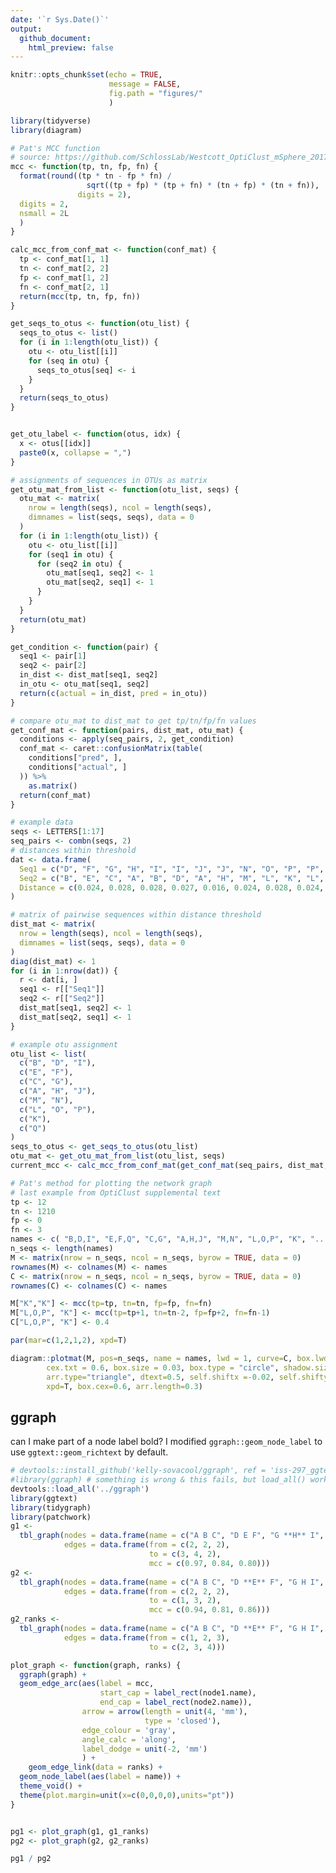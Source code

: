 ```yaml
---
date: '`r Sys.Date()`'
output: 
  github_document:
    html_preview: false
---
```


```r
knitr::opts_chunk$set(echo = TRUE,
                      message = FALSE,
                      fig.path = "figures/"
                      )
```

```r
library(tidyverse)
library(diagram)
```

```r
# Pat's MCC function
# source: https://github.com/SchlossLab/Westcott_OptiClust_mSphere_2017/blob/a8bc26855423bba85acc0b8e7cca075e5c94f533/submission/supplemental_text.Rmd#L26-L28
mcc <- function(tp, tn, fp, fn) {
  format(round((tp * tn - fp * fn) / 
                 sqrt((tp + fp) * (tp + fn) * (tn + fp) * (tn + fn)), 
               digits = 2),
  digits = 2,
  nsmall = 2L
  )
}

calc_mcc_from_conf_mat <- function(conf_mat) {
  tp <- conf_mat[1, 1]
  tn <- conf_mat[2, 2]
  fp <- conf_mat[1, 2]
  fn <- conf_mat[2, 1]
  return(mcc(tp, tn, fp, fn))
}

get_seqs_to_otus <- function(otu_list) {
  seqs_to_otus <- list()
  for (i in 1:length(otu_list)) {
    otu <- otu_list[[i]]
    for (seq in otu) {
      seqs_to_otus[seq] <- i
    }
  }
  return(seqs_to_otus)
}


get_otu_label <- function(otus, idx) {
  x <- otus[[idx]]
  paste0(x, collapse = ",")
}

# assignments of sequences in OTUs as matrix
get_otu_mat_from_list <- function(otu_list, seqs) {
  otu_mat <- matrix(
    nrow = length(seqs), ncol = length(seqs),
    dimnames = list(seqs, seqs), data = 0
  )
  for (i in 1:length(otu_list)) {
    otu <- otu_list[[i]]
    for (seq1 in otu) {
      for (seq2 in otu) {
        otu_mat[seq1, seq2] <- 1
        otu_mat[seq2, seq1] <- 1
      }
    }
  }
  return(otu_mat)
}

get_condition <- function(pair) {
  seq1 <- pair[1]
  seq2 <- pair[2]
  in_dist <- dist_mat[seq1, seq2]
  in_otu <- otu_mat[seq1, seq2]
  return(c(actual = in_dist, pred = in_otu))
}

# compare otu_mat to dist_mat to get tp/tn/fp/fn values
get_conf_mat <- function(pairs, dist_mat, otu_mat) {
  conditions <- apply(seq_pairs, 2, get_condition)
  conf_mat <- caret::confusionMatrix(table(
    conditions["pred", ],
    conditions["actual", ]
  )) %>%
    as.matrix()
  return(conf_mat)
}
```

```r
# example data
seqs <- LETTERS[1:17]
seq_pairs <- combn(seqs, 2)
# distances within threshold
dat <- data.frame(
  Seq1 = c("D", "F", "G", "H", "I", "I", "J", "J", "N", "O", "P", "P", "P", "Q", "Q"),
  Seq2 = c("B", "E", "C", "A", "B", "D", "A", "H", "M", "L", "K", "L", "O", "E", "F"),
  Distance = c(0.024, 0.028, 0.028, 0.027, 0.016, 0.024, 0.028, 0.024, 0.024, 0.024, 0.016, 0.027, 0.027, 0.024, 0.028)
)

# matrix of pairwise sequences within distance threshold
dist_mat <- matrix(
  nrow = length(seqs), ncol = length(seqs),
  dimnames = list(seqs, seqs), data = 0
)
diag(dist_mat) <- 1
for (i in 1:nrow(dat)) {
  r <- dat[i, ]
  seq1 <- r[["Seq1"]]
  seq2 <- r[["Seq2"]]
  dist_mat[seq1, seq2] <- 1
  dist_mat[seq2, seq1] <- 1
}

# example otu assignment
otu_list <- list(
  c("B", "D", "I"),
  c("E", "F"),
  c("C", "G"),
  c("A", "H", "J"),
  c("M", "N"),
  c("L", "O", "P"),
  c("K"),
  c("Q")
)
seqs_to_otus <- get_seqs_to_otus(otu_list)
otu_mat <- get_otu_mat_from_list(otu_list, seqs)
current_mcc <- calc_mcc_from_conf_mat(get_conf_mat(seq_pairs, dist_mat, otu_mat))

# Pat's method for plotting the network graph
# last example from OptiClust supplemental text
tp <- 12
tn <- 1210
fp <- 0
fn <- 3
names <- c(	"B,D,I", "E,F,Q", "C,G", "A,H,J", "M,N", "L,O,P", "K", "...")
n_seqs <- length(names)
M <- matrix(nrow = n_seqs, ncol = n_seqs, byrow = TRUE, data = 0)
rownames(M) <- colnames(M) <- names
C <- matrix(nrow = n_seqs, ncol = n_seqs, byrow = TRUE, data = 0)
rownames(C) <- colnames(C) <- names

M["K","K"] <- mcc(tp=tp, tn=tn, fp=fp, fn=fn)
M["L,O,P", "K"] <- mcc(tp=tp+1, tn=tn-2, fp=fp+2, fn=fn-1)
C["L,O,P", "K"] <- 0.4

par(mar=c(1,2,1,2), xpd=T)

diagram::plotmat(M, pos=n_seqs, name = names, lwd = 1, curve=C, box.lwd = 2, 
        cex.txt = 0.6, box.size = 0.03, box.type = "circle", shadow.size=0, 
        arr.type="triangle", dtext=0.5, self.shiftx =-0.02, self.shifty=-0.04,
        xpd=T, box.cex=0.6, arr.length=0.3)

```


## ggraph

can I make part of a node label bold?
I modified `ggraph::geom_node_label` to use `ggtext::geom_richtext` by default.

```r
# devtools::install_github('kelly-sovacool/ggraph', ref = 'iss-297_ggtext')
#library(ggraph) # something is wrong & this fails, but load_all() works!
devtools::load_all('../ggraph')
library(ggtext)
library(tidygraph)
library(patchwork)
g1 <-
  tbl_graph(nodes = data.frame(name = c("A B C", "D E F", "G **H** I", "J K L")),
            edges = data.frame(from = c(2, 2, 2), 
                               to = c(3, 4, 2), 
                               mcc = c(0.97, 0.84, 0.80)))
g2 <-
  tbl_graph(nodes = data.frame(name = c("A B C", "D **E** F", "G H I", "J K L")),
            edges = data.frame(from = c(2, 2, 2), 
                               to = c(1, 3, 2), 
                               mcc = c(0.94, 0.81, 0.86)))
g2_ranks <-
  tbl_graph(nodes = data.frame(name = c("A B C", "D **E** F", "G H I", "J K L")),
            edges = data.frame(from = c(1, 2, 3), 
                               to = c(2, 3, 4)))
```

```r
plot_graph <- function(graph, ranks) {
  ggraph(graph) +
  geom_edge_arc(aes(label = mcc,
                    start_cap = label_rect(node1.name),
                    end_cap = label_rect(node2.name)), 
                arrow = arrow(length = unit(4, 'mm'),
                              type = 'closed'),
                edge_colour = 'gray',
                angle_calc = 'along',
                label_dodge = unit(-2, 'mm')
                ) +
    geom_edge_link(data = ranks) +
  geom_node_label(aes(label = name)) +
  theme_void() +
  theme(plot.margin=unit(x=c(0,0,0,0),units="pt"))
}


pg1 <- plot_graph(g1, g1_ranks) 
pg2 <- plot_graph(g2, g2_ranks) 

pg1 / pg2
```

